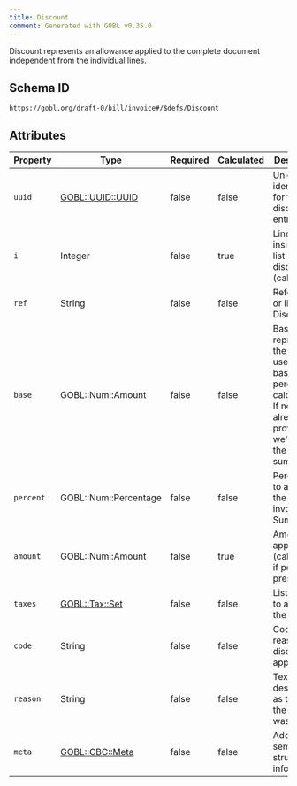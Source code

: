 ```yaml
---
title: Discount
comment: Generated with GOBL v0.35.0
---
```


Discount represents an allowance applied to the complete document independent from the individual lines.

## Schema ID

`https://gobl.org/draft-0/bill/invoice#/$defs/Discount`

## Attributes

| Property  | Type                                   | Required | Calculated | Description                                                                                                              |
|-----------|----------------------------------------|----------|------------|--------------------------------------------------------------------------------------------------------------------------|
| `uuid`    | [GOBL::UUID::UUID](/draft-0/uuid/uuid) | false    | false      | Unique identifying for the discount entry                                                                                |
| `i`       | Integer                                | false    | true       | Line number inside the list of discounts (calculated)                                                                    |
| `ref`     | String                                 | false    | false      | Reference or ID for this Discount                                                                                        |
| `base`    | GOBL::Num::Amount                      | false    | false      | Base represents the value used as a base for percent calculations. If not already provided, we'll take the invoices sum. |
| `percent` | GOBL::Num::Percentage                  | false    | false      | Percentage to apply to the invoice's Sum.                                                                                |
| `amount`  | GOBL::Num::Amount                      | false    | true       | Amount to apply (calculated if percent present).                                                                         |
| `taxes`   | [GOBL::Tax::Set](/draft-0/tax/set)     | false    | false      | List of taxes to apply to the discount                                                                                   |
| `code`    | String                                 | false    | false      | Code for the reason this discount applied                                                                                |
| `reason`  | String                                 | false    | false      | Text description as to why the discount was applied                                                                      |
| `meta`    | [GOBL::CBC::Meta](/draft-0/cbc/meta)   | false    | false      | Additional semi-structured information.                                                                                  |

